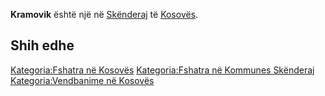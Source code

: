 {{Fshat në 
 | Emri                = Kramovik
 | EmriAlt                = 
 | NAME_SHORT_FORM=      
 | NAME_GENERIC=      
 | NAME_SORT_NAME_RO=      KRAMOVIK
 | FULL_NAME_RO = Kramovik
 | FULL_NAME_ND_RO=Kramovik
 | SORT_NAME_RG=KRAMOVIK
 | FULL_NAME_RG=Kramovik
 | FULL_NAME_ND_RG=Kramovik
 | SRP_NAME_SHORT_FORM=      
 | SRP_NAME_GENERIC=      
 | SRP_NAME_SORT_NAME_RO=      
 | SRP_FULL_NAME_RO = 
 | SRP_FULL_NAME_ND_RO=
 | SRP_SORT_NAME_RG=
 | SRP_FULL_NAME_RG=
 | SRP_FULL_NAME_ND_RG=
 | Emri (Rasa dhanore) = 
 | Figura              = 
 | Shteti              = Kosovo
 | Komuna              = Skënderaj
 | Kodi postar         = 
 | Sipërfaqja          = 

 | Popullsia           = 

 | Regj. i popullsisë  = 
 | Dend. e popullsisë  = 
 | Faqja zyrtare       = 
 <!--- Koordinatat ----> 
 | Gjerësia            = 42.481944
 | Gjatësia            = 20.522778
 | Lartësia            = 
}}
'''Kramovik''' është një [[]] në [[Skënderaj]] të [[Kosovës]].

<!-- == Gjeografia == -->
<!-- == Historia == -->
<!-- == Demografia == -->
== Shih edhe ==
{{Komuna Skënderaj}}
{{Kosovo-Administrata-Cung}}

[[Kategoria:Fshatra në Kosovës]]
[[Kategoria:Fshatra në Kommunes Skënderaj]]
[[Kategoria:Vendbanime në Kosovës]]